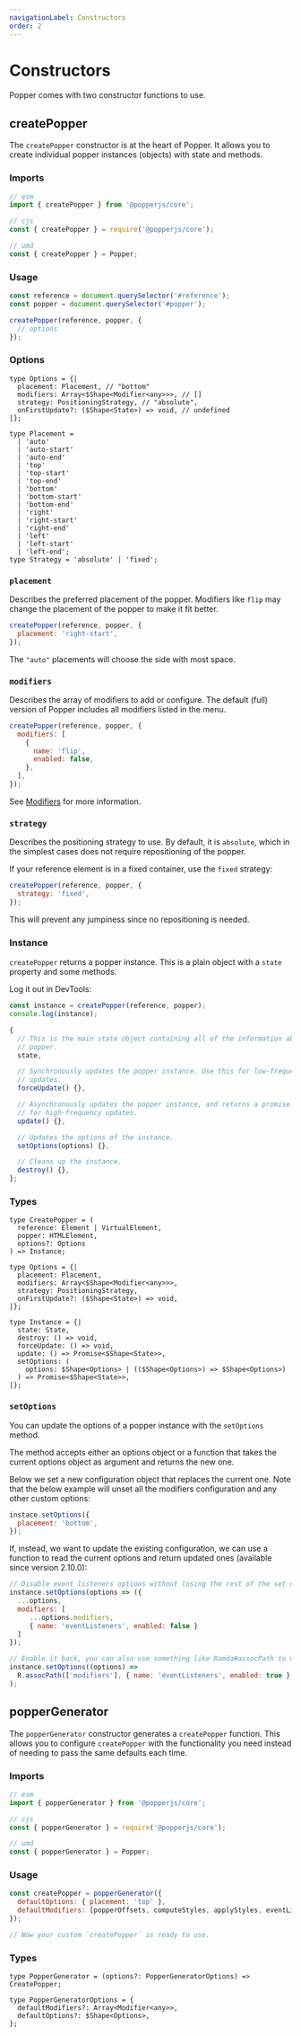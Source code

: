 ```yaml
---
navigationLabel: Constructors
order: 2
---
```


# Constructors

Popper comes with two constructor functions to use.

<x-ad />

## createPopper

The `createPopper` constructor is at the heart of Popper. It allows you to
create individual popper instances (objects) with state and methods.

### Imports

```js
// esm
import { createPopper } from '@popperjs/core';

// cjs
const { createPopper } = require('@popperjs/core');

// umd
const { createPopper } = Popper;
```

### Usage

```js
const reference = document.querySelector('#reference');
const popper = document.querySelector('#popper');

createPopper(reference, popper, {
  // options
});
```

### Options

```flow
type Options = {|
  placement: Placement, // "bottom"
  modifiers: Array<$Shape<Modifier<any>>>, // []
  strategy: PositioningStrategy, // "absolute",
  onFirstUpdate?: ($Shape<State>) => void, // undefined
|};

type Placement =
  | 'auto'
  | 'auto-start'
  | 'auto-end'
  | 'top'
  | 'top-start'
  | 'top-end'
  | 'bottom'
  | 'bottom-start'
  | 'bottom-end'
  | 'right'
  | 'right-start'
  | 'right-end'
  | 'left'
  | 'left-start'
  | 'left-end';
type Strategy = 'absolute' | 'fixed';
```

### `placement`

Describes the preferred placement of the popper. Modifiers like `flip` may
change the placement of the popper to make it fit better.

```js
createPopper(reference, popper, {
  placement: 'right-start',
});
```

The `"auto"` placements will choose the side with most space.

### `modifiers`

Describes the array of modifiers to add or configure. The default (full) version
of Popper includes all modifiers listed in the menu.

```js
createPopper(reference, popper, {
  modifiers: [
    {
      name: 'flip',
      enabled: false,
    },
  ],
});
```

See [Modifiers](../modifiers/) for more information.

### `strategy`

Describes the positioning strategy to use. By default, it is `absolute`, which
in the simplest cases does not require repositioning of the popper.

If your reference element is in a fixed container, use the `fixed` strategy:

```js
createPopper(reference, popper, {
  strategy: 'fixed',
});
```

This will prevent any jumpiness since no repositioning is needed.

### Instance

`createPopper` returns a popper instance. This is a plain object with a `state`
property and some methods.

Log it out in DevTools:

```js
const instance = createPopper(reference, popper);
console.log(instance);
```

```js
{
  // This is the main state object containing all of the information about the
  // popper.
  state,

  // Synchronously updates the popper instance. Use this for low-frequency
  // updates.
  forceUpdate() {},

  // Asynchronously updates the popper instance, and returns a promise. Use this
  // for high-frequency updates.
  update() {},

  // Updates the options of the instance.
  setOptions(options) {},

  // Cleans up the instance.
  destroy() {},
};
```

### Types

```flow
type CreatePopper = (
  reference: Element | VirtualElement,
  popper: HTMLElement,
  options?: Options
) => Instance;

type Options = {|
  placement: Placement,
  modifiers: Array<$Shape<Modifier<any>>>,
  strategy: PositioningStrategy,
  onFirstUpdate?: ($Shape<State>) => void,
|};

type Instance = {|
  state: State,
  destroy: () => void,
  forceUpdate: () => void,
  update: () => Promise<$Shape<State>>,
  setOptions: (
    options: $Shape<Options> | (($Shape<Options>) => $Shape<Options>)
  ) => Promise<$Shape<State>>,
|};
```

### `setOptions`

You can update the options of a popper instance with the `setOptions` method.

The method accepts either an options object or a function that takes the current
options object as argument and returns the new one.

Below we set a new configuration object that replaces the current one. Note that
the below example will unset all the modifiers configuration and any other
custom options:

```js
instace.setOptions({
  placement: 'bottom',
});
```

If, instead, we want to update the existing configuration, we can use a function
to read the current options and return updated ones (available since version
2.10.0):

```js
// Disable event listeners options without losing the rest of the set options
instance.setOptions(options => ({
  ...options,
  modifiers: [
     ...options.modifiers,
     { name: 'eventListeners', enabled: false }
  ]
});
```

```js
// Enable it back, you can also use something like Ramda#assocPath to make this terser
instance.setOptions((options) =>
  R.assocPath(['modifiers'], { name: 'eventListeners', enabled: true }, options)
);
```

## popperGenerator

The `popperGenerator` constructor generates a `createPopper` function. This
allows you to configure `createPopper` with the functionality you need instead
of needing to pass the same defaults each time.

### Imports

```js
// esm
import { popperGenerator } from '@popperjs/core';

// cjs
const { popperGenerator } = require('@popperjs/core');

// umd
const { popperGenerator } = Popper;
```

### Usage

```js
const createPopper = popperGenerator({
  defaultOptions: { placement: 'top' },
  defaultModifiers: [popperOffsets, computeStyles, applyStyles, eventListeners],
});

// Now your custom `createPopper` is ready to use.
```

### Types

```flow
type PopperGenerator = (options?: PopperGeneratorOptions) => CreatePopper;

type PopperGeneratorOptions = {
  defaultModifiers?: Array<Modifier<any>>,
  defaultOptions?: $Shape<Options>,
};
```
